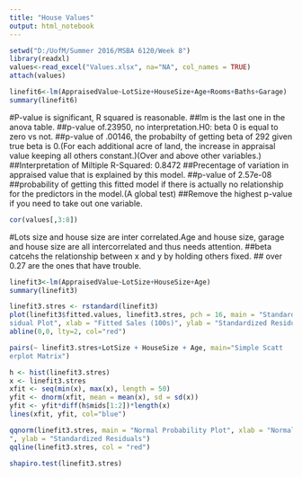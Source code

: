 ```yaml
---
title: "House Values"
output: html_notebook
---
```



```r
setwd("D:/UofM/Summer 2016/MSBA 6120/Week 8")
library(readxl)
values<-read_excel("Values.xlsx", na="NA", col_names = TRUE)
attach(values)
```

```r
linefit6<-lm(AppraisedValue~LotSize+HouseSize+Age+Rooms+Baths+Garage)
summary(linefit6)

```
#P-value is significant, R squared is reasonable.
##lm is the last one in the anova table. 
##p-value of.23950, no interpretation.H0: beta 0 is equal to zero vs not.
##p-value of .00146, the probabilty of getting beta of 292 given true beta is 0.(For each additional acre of land, the increase in appraisal value keeping all others constant.)(Over and above other variables.)
##Interpretation of Miltiple R-Squared: 0.8472
##Precentage of variation in appraised value that is explained by this model.
##p-value of 2.57e-08
##probability of getting this fitted model if there is actually no relationship for the predictors in the model.(A global test)
##Remove the highest p-value if you need to take out one variable.

```r
cor(values[,3:8])

```
#Lots size and house size are inter correlated.Age and house size, garage and house size are all intercorrelated and thus needs attention.
##beta catcehs the relationship between x and y by holding others fixed.
## over 0.27 are the ones that have trouble.

```r
linefit3<-lm(AppraisedValue~LotSize+HouseSize+Age)
summary(linefit3)
```

```r
linefit3.stres <- rstandard(linefit3)
plot(linefit3$fitted.values, linefit3.stres, pch = 16, main = "Standardized Re
sidual Plot", xlab = "Fitted Sales (100s)", ylab = "Standardized Residuals")
abline(0,0, lty=2, col="red")

```
```r
pairs(~ linefit3.stres+LotSize + HouseSize + Age, main="Simple Scatt
erplot Matrix")
```

```r
h <- hist(linefit3.stres)
x <- linefit3.stres
xfit <- seq(min(x), max(x), length = 50)
yfit <- dnorm(xfit, mean = mean(x), sd = sd(x))
yfit <- yfit*diff(h$mids[1:2])*length(x)
lines(xfit, yfit, col="blue")
```
```r
qqnorm(linefit3.stres, main = "Normal Probability Plot", xlab = "Normal Scores
", ylab = "Standardized Residuals")
qqline(linefit3.stres, col = "red")

```
```r
shapiro.test(linefit3.stres)
```

